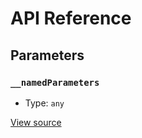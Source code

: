 # API Reference

## Parameters

### `__namedParameters`

- Type: `any`

[View source](https://github.com/vtex/shoreline/blob/ad4693b44/packages/date/src/calendar/calendar-provider.tsx#L10)
